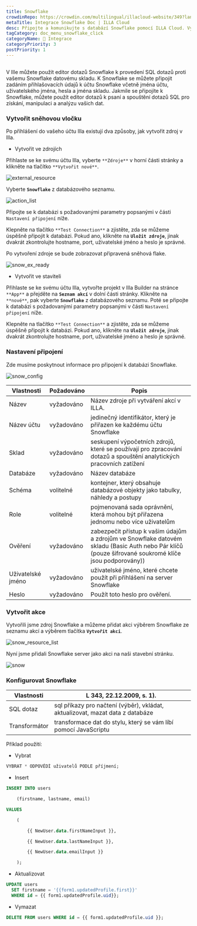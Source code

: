 ```yaml
---
title: Snowflake
crowdinRepo: https://crowdin.com/multilingual/illacloud-website/349?languages=cs&filter=basic&value=0
metaTitle: Integrace Snowflake Doc | ILLA Cloud
desc: Připojte a komunikujte s databází Snowflake pomocí ILLA Cloud. Vytvářejte aplikace, které mohou dotazovat, manipulovat a vizualizovat data. Automatizovat a optimalizovat datové pracovní postupy.
tagCategory: doc_menu_snowflake_click
categoryName: 🔨 Integrace
categoryPriority: 3
postPriority: 1
---
```


## <h2 hidden>Co je to Snowflake?</h2>

V Ille můžete použít editor dotazů Snowflake k provedení SQL dotazů proti vašemu Snowflake datovému skladu. K Snowflake se můžete připojit zadáním přihlašovacích údajů k účtu Snowflake včetně jména účtu, uživatelského jména, hesla a jména skladu. Jakmile se připojíte k Snowflake, můžete použít editor dotazů k psaní a spouštění dotazů SQL pro získání, manipulaci a analýzu vašich dat.

### Vytvořit sněhovou vločku

Po přihlášení do vašeho účtu Illa existují dva způsoby, jak vytvořit zdroj v Illa.

-   Vytvořit ve zdrojích

Přihlaste se ke svému účtu Illa, vyberte `**Zdroje**` v horní části stránky a klikněte na tlačítko `**Vytvořit nové**`.

![external_resource](https://cdn.illacloud.com/official-website/img/docs/external_resource.png)

Vyberte **`Snowflake`** z databázového seznamu.

![action_list](https://cdn.illacloud.com/official-website/img/docs/action_list.png)

Připojte se k databázi s požadovanými parametry popsanými v části `Nastavení připojení` níže.

Klepněte na tlačítko `**Test Connection**` a zjistěte, zda se můžeme úspěšně připojit k databázi. Pokud ano, klikněte na **`Uložit zdroje`**, jinak dvakrát zkontrolujte hostname, port, uživatelské jméno a heslo je správné.

Po vytvoření zdroje se bude zobrazovat připravená sněhová flake.

![snow_ex_ready](https://cdn.illacloud.com/official-website/img/docs/snow_ex_Ready.png)

-   Vytvořit ve staviteli

Přihlaste se ke svému účtu Illa, vytvořte projekt v Illa Builder na stránce `**App**` a přejděte na **`Seznam akcí`** v dolní části stránky. Klikněte na `**nové**`, pak vyberte **`Snowflake`** z databázového seznamu. Poté se připojte k databázi s požadovanými parametry popsanými v části `Nastavení připojení` níže.

Klepněte na tlačítko `**Test Connection**` a zjistěte, zda se můžeme úspěšně připojit k databázi. Pokud ano, klikněte na **`Uložit zdroje`**, jinak dvakrát zkontrolujte hostname, port, uživatelské jméno a heslo je správné.

### Nastavení připojení

Zde musíme poskytnout informace pro připojení k databázi Snowflake.

![snow_config](https://cdn.illacloud.com/official-website/img/docs/snow_config.png)

| Vlastnosti              | Požadováno | Popis                                                                                                                                                                |
| ----------------------- | ---------- | -------------------------------------------------------------------------------------------------------------------------------------------------------------------- |
| Název                   | vyžadováno | Název zdroje při vytváření akcí v ILLA.                                                                                                                              |
| Název účtu              | vyžadováno | jedinečný identifikátor, který je přiřazen ke každému účtu Snowflake                                                                                                 |
| Sklad                   | vyžadováno | seskupení výpočetních zdrojů, které se používají pro zpracování dotazů a spouštění analytických pracovních zatížení                                                  |
| Databáze                | vyžadováno | Název databáze                                                                                                                                                       |
| Schéma                  | volitelné  | kontejner, který obsahuje databázové objekty jako tabulky, náhledy a postupy                                                                                         |
| Role                    | volitelné  | pojmenovaná sada oprávnění, která mohou být přiřazena jednomu nebo více uživatelům                                                                                   |
| Ověření                 | vyžadováno | zabezpečit přístup k vašim údajům a zdrojům ve Snowflake datovém skladu (Basic Auth nebo Pár klíčů (pouze šifrované soukromé klíče jsou podporovány))                |
| Uživatelské jméno       | vyžadováno | uživatelské jméno, které chcete použít při přihlášení na server Snowflake                                                                                            |
| Heslo                   | vyžadováno | Použít toto heslo pro ověření.                                                                                                                                       |

### Vytvořit akce

Vytvořili jsme zdroj Snowflake a můžeme přidat akci výběrem Snowflake ze seznamu akcí a výběrem tlačítka **`Vytvořit akci`**.

![snow_resource_list](https://cdn.illacloud.com/official-website/img/docs/snow_resource_list.png)

Nyní jsme přidali Snowflake server jako akci na naši stavební stránku.

![snow](https://cdn.illacloud.com/official-website/img/docs/snow.png)

### Konfigurovat Snowflake

| Vlastnosti    | L 343, 22.12.2009, s. 1).                                                               |
| ------------- | --------------------------------------------------------------------------------------- |
| SQL dotaz     | sql příkazy pro načtení (výběr), vkládat, aktualizovat, mazat data z databáze           |
| Transformátor | transformace dat do stylu, který se vám líbí pomocí JavaScriptu                         |

Příklad použití:

-   Vybrat

```sql
VYBRAT * ODPOVĚDÍ uživatelů PODLE příjmení;
```

-   Insert

```sql
INSERT INTO users

	(firstname, lastname, email)

VALUES

	(

		{{ NewUser.data.firstNameInput }},

		{{ NewUser.data.lastNameInput }},

		{{ NewUser.data.emailInput }}

	);
```

-   Aktualizovat

```sql
UPDATE users
  SET firstname = '{{form1.updatedProfile.first}}'
  WHERE id = {{ form1.updatedProfile.uid}};
```

-   Vymazat

```sql
DELETE FROM users WHERE id = {{ form1.updatedProfile.uid }};
```
